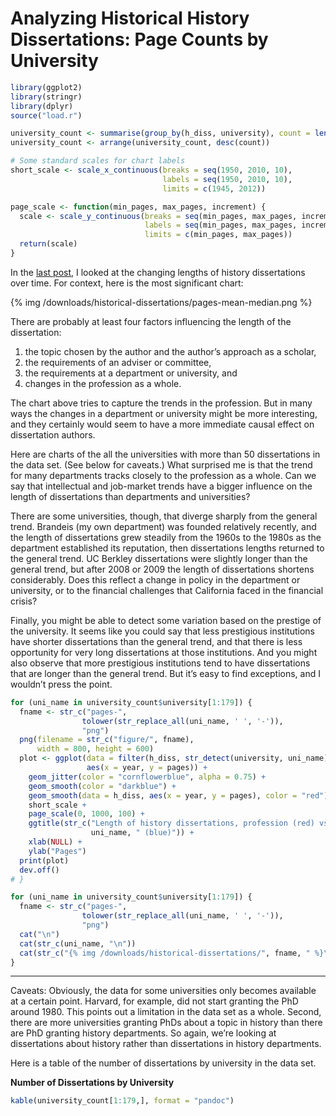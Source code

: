 # Analyzing Historical History Dissertations: Page Counts by University

```r
library(ggplot2)
library(stringr)
library(dplyr)
source("load.r")
```

```r
university_count <- summarise(group_by(h_diss, university), count = length(id))
university_count <- arrange(university_count, desc(count))
```

```r
# Some standard scales for chart labels
short_scale <- scale_x_continuous(breaks = seq(1950, 2010, 10),
                                  labels = seq(1950, 2010, 10),
                                  limits = c(1945, 2012))

page_scale <- function(min_pages, max_pages, increment) {
  scale <- scale_y_continuous(breaks = seq(min_pages, max_pages, increment),
                              labels = seq(min_pages, max_pages, increment),
                              limits = c(min_pages, max_pages))
  return(scale)
}
```

In the [last post](http://lincolnmullen.com/blog/analyzing-historical-history-dissertations-page-counts/), I looked at the changing lengths of history dissertations over time. For context, here is the most significant chart:

{% img /downloads/historical-dissertations/pages-mean-median.png %}

There are probably at least four factors influencing the length of the dissertation:

1. the topic chosen by the author and the author's approach as a scholar,
2. the requirements of an adviser or committee,
3. the requirements at a department or university, and
4. changes in the profession as a whole.

The chart above tries to capture the trends in the profession. But in many ways the changes in a department or university might be more interesting, and they certainly would seem to have a more immediate causal effect on dissertation authors. 

Here are charts of the all the universities with more than 50 dissertations in the data set. (See below for caveats.) What surprised me is that the trend for many departments tracks closely to the profession as a whole. Can we say that intellectual and job-market trends have a bigger influence on the length of dissertations than departments and universities?

There are some universities, though, that diverge sharply from the general trend. Brandeis (my own department) was founded relatively recently, and the length of dissertations grew steadily from the 1960s to the 1980s as the department established its reputation, then dissertations lengths returned to the general trend. UC Berkley dissertations were slightly longer than the general trend, but after 2008 or 2009 the length of dissertations shortens considerably. Does this reflect a change in policy in the department or university, or to the financial challenges that California faced in the financial crisis?  

Finally, you might be able to detect some variation based on the prestige of the university. It seems like you could say that less prestigious institutions have shorter dissertations than the general trend, and that there is less opportunity for very long dissertations at those institutions. And you might also observe that more prestigious institutions tend to have dissertations that are longer than the general trend. But it's easy to find exceptions, and I wouldn't press the point.

```r
for (uni_name in university_count$university[1:179]) {
  fname <- str_c("pages-", 
                tolower(str_replace_all(uni_name, ' ', '-')),
                "png")
  png(filename = str_c("figure/", fname),
      width = 800, height = 600)
  plot <- ggplot(data = filter(h_diss, str_detect(university, uni_name)),
                 aes(x = year, y = pages)) +
    geom_jitter(color = "cornflowerblue", alpha = 0.75) +
    geom_smooth(color = "darkblue") +
    geom_smooth(data = h_diss, aes(x = year, y = pages), color = "red") +
    short_scale +
    page_scale(0, 1000, 100) +
    ggtitle(str_c("Length of history dissertations, profession (red) vs ",
                  uni_name, " (blue)")) +
    xlab(NULL) +
    ylab("Pages")
  print(plot)
  dev.off()
# }
```

```r
for (uni_name in university_count$university[1:179]) {
  fname <- str_c("pages-", 
                tolower(str_replace_all(uni_name, ' ', '-')),
                "png")
  cat("\n")
  cat(str_c(uni_name, "\n"))
  cat(str_c("{% img /downloads/historical-dissertations/", fname, " %}\n"))
}
```

*************************************************************

Caveats: Obviously, the data for some universities only becomes available at a certain point. Harvard, for example, did not start granting the PhD around 1980. This points out a limitation in the data set as a whole. Second, there are more universities granting PhDs about a topic in history than there are PhD granting history departments. So again, we're looking at dissertations about history rather than dissertations in history departments.

Here is a table of the number of dissertations by university in the data set.

**Number of Dissertations by University**

```r
kable(university_count[1:179,], format = "pandoc")
```

